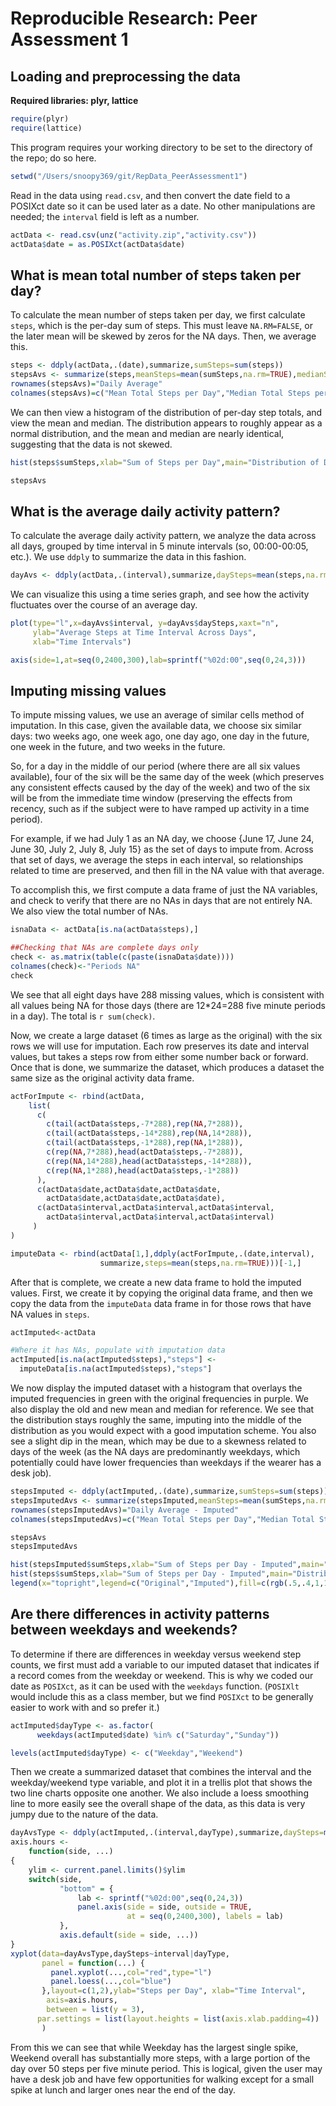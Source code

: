 # Reproducible Research: Peer Assessment 1


## Loading and preprocessing the data

**Required libraries: plyr, lattice**

```r
require(plyr)
require(lattice)
```

This program requires your working directory to be set to the directory of the repo; do so here.

```r
setwd("/Users/snoopy369/git/RepData_PeerAssessment1")
```

Read in the data using `read.csv`, and then convert the date field to a POSIXct date so it can be used later as a date.  No other manipulations are needed; the `interval` field is left as a number.

```r
actData <- read.csv(unz("activity.zip","activity.csv"))
actData$date = as.POSIXct(actData$date)
```

## What is mean total number of steps taken per day?

To calculate the mean number of steps taken per day, we first calculate `steps`, which is the per-day sum of steps.  This must leave `NA.RM=FALSE`, or the later mean will be skewed by zeros for the NA days.  Then, we average this.

```r
steps <- ddply(actData,.(date),summarize,sumSteps=sum(steps))
stepsAvs <- summarize(steps,meanSteps=mean(sumSteps,na.rm=TRUE),medianSteps=median(sumSteps,na.rm=TRUE))
rownames(stepsAvs)="Daily Average"
colnames(stepsAvs)=c("Mean Total Steps per Day","Median Total Steps per Day")
```


We can then view a histogram of the distribution of per-day step totals, and view the mean and median.  The distribution appears to roughly appear as a normal distribution, and the mean and median are nearly identical, suggesting that the data is not skewed.


```r
hist(steps$sumSteps,xlab="Sum of Steps per Day",main="Distribution of Daily Step Totals",breaks=10,col=rgb(.5,.4,1))
```

```r
stepsAvs
```


## What is the average daily activity pattern?

To calculate the average daily activity pattern, we analyze the data across all days, grouped by time interval in 5 minute intervals (so, 00:00-00:05, etc.).  We use `ddply` to summarize the data in this fashion.
```r
dayAvs <- ddply(actData,.(interval),summarize,daySteps=mean(steps,na.rm=TRUE))
```

We can visualize this using a time series graph, and see how the activity fluctuates over the course of an average day.

```r

plot(type="l",x=dayAvs$interval, y=dayAvs$daySteps,xaxt="n",
     ylab="Average Steps at Time Interval Across Days",
     xlab="Time Intervals")

axis(side=1,at=seq(0,2400,300),lab=sprintf("%02d:00",seq(0,24,3)))
```

## Imputing missing values

To impute missing values, we use an average of similar cells method of imputation.  In this case, given the available data, we choose six similar days: two weeks ago, one week ago, one day ago, one day in the future, one week in the future, and two weeks in the future.  

So, for a day in the middle of our period (where there are all six values available), four of the six will be the same day of the week (which preserves any consistent effects caused by the day of the week) and two of the six will be from the immediate time window (preserving the effects from recency, such as if the subject were to have ramped up activity in a time period).  

For example, if we had July 1 as an NA day, we choose {June 17, June 24, June 30, July 2, July 8, July 15} as the set of days to impute from.  Across that set of days, we average the steps in each interval, so relationships related to time are preserved, and then fill in the NA value with that average.  

To accomplish this, we first compute a data frame of just the NA variables, and check to verify that there are no NAs in days that are not entirely NA.  We also view the total number of NAs.
```r
isnaData <- actData[is.na(actData$steps),]

##Checking that NAs are complete days only
check <- as.matrix(table(c(paste(isnaData$date))))
colnames(check)<-"Periods NA"
check
```

We see that all eight days have 288 missing values, which is consistent with all values being NA for those days (there are 12*24=288 five minute periods in a day).  The total is `r sum(check)`.

Now, we create a large dataset (6 times as large as the original) with the six rows we will use for imputation. Each row preserves its date and interval values, but takes a steps row from either some number back or forward.  Once that is done, we summarize the dataset, which produces a dataset the same size as the original activity data frame.

```r
actForImpute <- rbind(actData,
    list(
      c(
        c(tail(actData$steps,-7*288),rep(NA,7*288)),
        c(tail(actData$steps,-14*288),rep(NA,14*288)),
        c(tail(actData$steps,-1*288),rep(NA,1*288)),
        c(rep(NA,7*288),head(actData$steps,-7*288)),
        c(rep(NA,14*288),head(actData$steps,-14*288)),  
        c(rep(NA,1*288),head(actData$steps,-1*288))
      ),
      c(actData$date,actData$date,actData$date,
        actData$date,actData$date,actData$date),
      c(actData$interval,actData$interval,actData$interval,
        actData$interval,actData$interval,actData$interval)
     )
)

imputeData <- rbind(actData[1,],ddply(actForImpute,.(date,interval),
                    summarize,steps=mean(steps,na.rm=TRUE)))[-1,]

```

After that is complete, we create a new data frame to hold the imputed values.  First, we create it by copying the original data frame, and then we copy the data from the `imputeData` data frame in for those rows that have NA values in `steps`.

```r
actImputed<-actData

#Where it has NAs, populate with imputation data
actImputed[is.na(actImputed$steps),"steps"] <- 
  imputeData[is.na(actImputed$steps),"steps"]
```

We now display the imputed dataset with a histogram that overlays the imputed frequencies in green with the original frequencies in purple.  We also display the old and new mean and median for reference.  We see that the distribution stays roughly the same, imputing into the middle of the distribution as you would expect with a good imputation scheme.  You also see a slight dip in the mean, which may be due to a skewness related to days of the week (as the NA days are predominantly weekdays, which potentially could have lower frequencies than weekdays if the wearer has a desk job).

```r
stepsImputed <- ddply(actImputed,.(date),summarize,sumSteps=sum(steps))
stepsImputedAvs <- summarize(stepsImputed,meanSteps=mean(sumSteps,na.rm=TRUE),medianSteps=median(sumSteps,na.rm=TRUE))
rownames(stepsImputedAvs)="Daily Average - Imputed"
colnames(stepsImputedAvs)=c("Mean Total Steps per Day","Median Total Steps per Day")

stepsAvs
stepsImputedAvs

hist(stepsImputed$sumSteps,xlab="Sum of Steps per Day - Imputed",main="Distribution of Daily Step Totals",breaks=10,col=rgb(.5,1,.4,.5))
hist(steps$sumSteps,xlab="Sum of Steps per Day - Imputed",main="Distribution of Daily Step Totals",breaks=10,col=rgb(.5,.4,1,1),add=T)
legend(x="topright",legend=c("Original","Imputed"),fill=c(rgb(.5,.4,1,1),rgb(.5,1,.4,.5)))
```
## Are there differences in activity patterns between weekdays and weekends?

To determine if there are differences in weekday versus weekend step counts, we first must add a variable to our imputed dataset that indicates if a record comes from the weekday or weekend.  This is why we coded our date as `POSIXct`, as it can be used with the `weekdays` function.  (`POSIXlt` would include this as a class member, but we find `POSIXct` to be generally easier to work with and so prefer it.)

```r
actImputed$dayType <- as.factor(
      weekdays(actImputed$date) %in% c("Saturday","Sunday"))

levels(actImputed$dayType) <- c("Weekday","Weekend")
```

Then we create a summarized dataset that combines the interval and the weekday/weekend type variable, and plot it in a trellis plot that shows the two line charts opposite one another.  We also include a loess smoothing line to more easily see the overall shape of the data, as this data is very jumpy due to the nature of the data.

```r
dayAvsType <- ddply(actImputed,.(interval,dayType),summarize,daySteps=mean(steps,na.rm=TRUE))
axis.hours <-
    function(side, ...) 
{
    ylim <- current.panel.limits()$ylim
    switch(side,
           "bottom" = {
               lab <- sprintf("%02d:00",seq(0,24,3))
               panel.axis(side = side, outside = TRUE,
                          at = seq(0,2400,300), labels = lab)
           },
           axis.default(side = side, ...))
}
xyplot(data=dayAvsType,daySteps~interval|dayType,
       panel = function(...) {
         panel.xyplot(...,col="red",type="l")
         panel.loess(...,col="blue")
       },layout=c(1,2),ylab="Steps per Day", xlab="Time Interval",
        axis=axis.hours,
        between = list(y = 3),
      par.settings = list(layout.heights = list(axis.xlab.padding=4))
       ) 
```

From this we can see that while Weekday has the largest single spike, Weekend overall has substantially more steps, with a large portion of the day over 50 steps per five minute period.  This is logical, given the user may have a desk job and have few opportunities for walking except for a small spike at lunch and larger ones near the end of the day. 